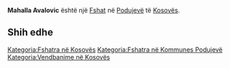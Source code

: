 {{Fshat në Kosovës
 | Emri                = Mahalla Avalovic
| sqi_D_name = Mahalla Avalovic
| sqi_D_FULL_NAME_RO = Mahalla Avalovic
| sqi_D_FULL_NAME_ND_RO = Mahalla Avalovic
| sqi_D_SORT_NAME_RG = MAHALLAAVALOVIC
| sqi_D_FULL_NAME_RG = Mahalla Avalovic
| sqi_D_FULL_NAME_ND_RG = Mahalla Avalovic
| srp_N_name = Avalovic Mahala
| srp_N_FULL_NAME_RO = Avalovic Mahala
| srp_N_FULL_NAME_ND_RO = Avalovic Mahala
| srp_N_SORT_NAME_RG = AVALOVICMAHALA
| srp_N_FULL_NAME_RG = Avalovic Mahala
| srp_N_FULL_NAME_ND_RG = Avalovic Mahala

 | Emri (Rasa dhanore) = 
 | Figura              = 
 | Shteti              = Kosovo
 | Komuna              = Podujevë
 | Kodi postar         = 
 | Sipërfaqja          = 

 | Popullsia           = 

 | Regj. i popullsisë  = 
 | Dend. e popullsisë  = 
 | Faqja zyrtare       = 
 <!--- Koordinatat ----> 
 | Gjerësia            = 42.899749
 | Gjatësia            = 21.144681
 | Lartësia            = 
}}
'''Mahalla Avalovic''' është një [[Fshat]] në [[Podujevë]] të [[Kosovës]].

<!-- == Gjeografia == -->
<!-- == Historia == -->
<!-- == Demografia == -->
== Shih edhe ==
{{Komuna Podujevë}}
{{Kosovo-Administrata-Cung}}

[[Kategoria:Fshatra në Kosovës]]
[[Kategoria:Fshatra në Kommunes Podujevë]]
[[Kategoria:Vendbanime në Kosovës]]
